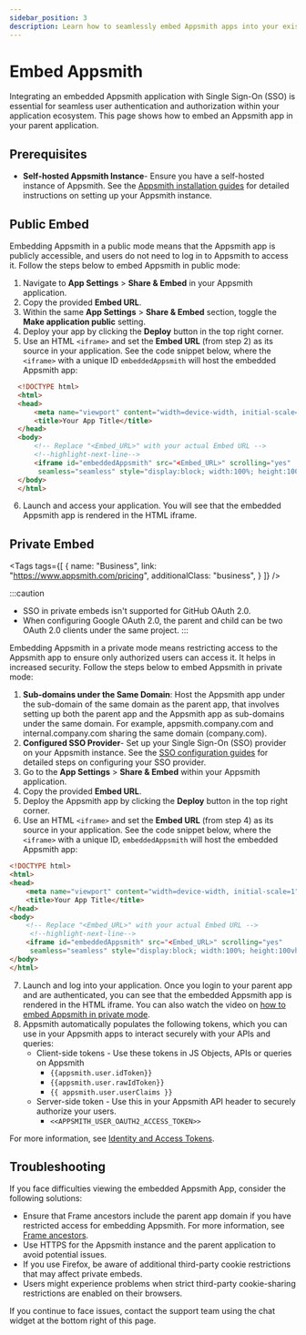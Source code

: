 ```yaml
---
sidebar_position: 3
description: Learn how to seamlessly embed Appsmith apps into your existing application.
---
```


# Embed Appsmith

Integrating an embedded Appsmith application with Single Sign-On (SSO) is essential for seamless user authentication and authorization within your application ecosystem. This page shows how to embed an Appsmith app in your parent application.

## Prerequisites

* **Self-hosted Appsmith Instance**- Ensure you have a self-hosted instance of Appsmith. See the [Appsmith installation guides](/getting-started/setup/installation-guides) for detailed instructions on setting up your Appsmith instance.


## Public Embed

Embedding Appsmith in a public mode means that the Appsmith app is publicly accessible, and users do not need to log in to Appsmith to access it. Follow the steps below to embed Appsmith in public mode:

1. Navigate to **App Settings** > **Share & Embed** in your Appsmith application.
2. Copy the provided **Embed URL**.
3. Within the same **App Settings** > **Share & Embed** section, toggle the **Make application public** setting.
4. Deploy your app by clicking the **Deploy** button in the top right corner.
5. Use an HTML `<iframe>` and set the **Embed URL** (from step 2) as its source in your application. See the code snippet below, where the `<iframe>` with a unique ID `embeddedAppsmith` will host the embedded Appsmith app:

```html
  <!DOCTYPE html>
  <html>
  <head>
      <meta name="viewport" content="width=device-width, initial-scale=1">
      <title>Your App Title</title>
  </head>
  <body>
      <!-- Replace "<Embed_URL>" with your actual Embed URL -->
      <!--highlight-next-line-->
      <iframe id="embeddedAppsmith" src="<Embed_URL>" scrolling="yes"
       seamless="seamless" style="display:block; width:100%; height:100vh;"></iframe>
  </body>
  </html>
```
6. Launch and access your application. You will see that the embedded Appsmith app is rendered in the HTML iframe.

<!-- vale off -->

<div className="tag-wrapper">

## Private Embed

<Tags
  tags={[
    {
      name: "Business",
      link: "https://www.appsmith.com/pricing",
      additionalClass: "business",
    }
  ]}
/>
</div>

:::caution
* SSO in private embeds isn't supported for GitHub OAuth 2.0.
* When configuring Google OAuth 2.0, the parent and child can be two OAuth 2.0 clients under the same project.
:::

Embedding Appsmith in a private mode means restricting access to the Appsmith app to ensure only authorized users can access it. It helps in increased security. Follow the steps below to embed Appsmith in private mode:

1. **Sub-domains under the Same Domain**: Host the Appsmith app under the sub-domain of the same domain as the parent app, that involves setting up both the parent app and the Appsmith app as sub-domains under the same domain. For example, appsmith.company.com and internal.company.com sharing the same domain (company.com).
2. **Configured SSO Provider**- Set up your Single Sign-On (SSO) provider on your Appsmith instance. See the [SSO configuration guides](/getting-started/setup/instance-configuration/authentication) for detailed steps on configuring your SSO provider.
3. Go to the **App Settings** > **Share & Embed** within your Appsmith application.
4. Copy the provided **Embed URL**.
5. Deploy the Appsmith app by clicking the **Deploy** button in the top right corner.
6. Use an HTML `<iframe>` and set the **Embed URL** (from step 4) as its source in your application. See the code snippet below, where the `<iframe>` with a unique ID, `embeddedAppsmith` will host the embedded Appsmith app:
  ```html
  <!DOCTYPE html>
  <html>
  <head>
      <meta name="viewport" content="width=device-width, initial-scale=1">
      <title>Your App Title</title>
  </head>
  <body>
      <!-- Replace "<Embed_URL>" with your actual Embed URL -->
       <!--highlight-next-line-->
      <iframe id="embeddedAppsmith" src="<Embed_URL>" scrolling="yes"
       seamless="seamless" style="display:block; width:100%; height:100vh;"></iframe>
  </body>
  </html>
  ```
7. Launch and log into your application. Once you login to your parent app and are authenticated, you can see that the embedded Appsmith app is rendered in the HTML iframe. You can also watch the video on [how to embed Appsmith in private mode](https://youtube.com/embed/Zoiy1tKcjzU?autoplay=1).
8. Appsmith automatically populates the following tokens, which you can use in your Appsmith apps to interact securely with your APIs and queries:
    * Client-side tokens - Use these tokens in JS Objects, APIs or queries on Appsmith
      * `{{appsmith.user.idToken}}`
      * `{{appsmith.user.rawIdToken}}`
      * `{{ appsmith.user.userClaims }}`
    * Server-side token - Use this in your Appsmith API header to securely authorize your users.
      * `<<APPSMITH_USER_OAUTH2_ACCESS_TOKEN>>`

For more information, see [Identity and Access Tokens](/getting-started/setup/instance-configuration/authentication/json-web-tokens-jwt).

## Troubleshooting

If you face difficulties viewing the embedded Appsmith App, consider the following solutions:

* Ensure that Frame ancestors include the parent app domain if you have restricted access for embedding Appsmith. For more information, see [Frame ancestors](/getting-started/setup/instance-configuration/frame-ancestors).
* Use HTTPS for the Appsmith instance and the parent application to avoid potential issues.
* If you use Firefox, be aware of additional third-party cookie restrictions that may affect private embeds.
* Users might experience problems when strict third-party cookie-sharing restrictions are enabled on their browsers.

If you continue to face issues, contact the support team using the chat widget at the bottom right of this page.
